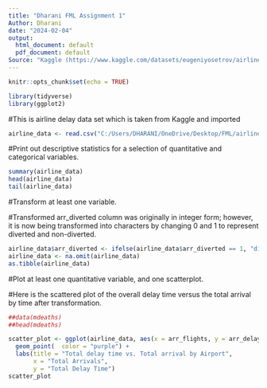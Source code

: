 ---
title: "Dharani FML Assignment 1"
Author: Dharani
date: "2024-02-04"
output:
  html_document: default
  pdf_document: default
Source: "Kaggle (https://www.kaggle.com/datasets/eugeniyosetrov/airline-delays/code)"
---
```{r setup, include=FALSE}
knitr::opts_chunk$set(echo = TRUE)
```

```{r}
library(tidyverse)
library(ggplot2)
```

#This is airline delay data set which is taken from Kaggle and imported
```{r}
airline_data <- read.csv("C:/Users/DHARANI/OneDrive/Desktop/FML/airline_delay.csv")
```

#Print out descriptive statistics for a selection of quantitative and categorical variables.

```{r}
summary(airline_data)
head(airline_data)
tail(airline_data)
```
#Transform at least one variable.

#Transformed arr_diverted column was originally in integer form; however, it is now being transformed into characters by changing 0 and 1 to represent diverted and non-diverted.
```{r}
airline_data$arr_diverted <- ifelse(airline_data$arr_diverted == 1, "diverted", "not_diverted")
airline_data <- na.omit(airline_data)
as.tibble(airline_data)
```

#Plot at least one quantitative variable, and one scatterplot.

#Here is the scattered plot of the overall delay time versus the total arrival by time after transformation.
```{r}
##data(mdeaths)
##head(mdeaths)

scatter_plot <- ggplot(airline_data, aes(x = arr_flights, y = arr_delay)) +
  geom_point(  color = "purple") +
  labs(title = "Total delay time vs. Total arrival by Airport",
       x = "Total Arrivals",
       y = "Total Delay Time")
scatter_plot
```


